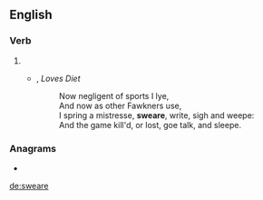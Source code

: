 ==English==

===Verb===
{{en-verb|sweares|swearing|swore|sworne}}

# {{obsolete spelling of|swear|lang=en}}
#* {{w|John Donne}}, ''Loves Diet''
#*: Now negligent of sports I lye,<br>And now as other Fawkners use,<br>I spring a mistresse, '''sweare''', write, sigh and weepe:<br>And the game kill'd, or lost, goe talk, and sleepe.

===Anagrams===
* {{l|en|swaree}}

[[de:sweare]]